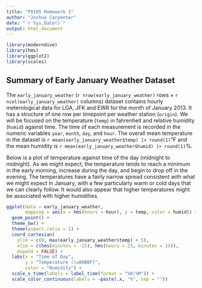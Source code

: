 ```yaml
---
title: "P8105 Homework 1"
author: "Joshua Carpenter"
date: "`r Sys.Date()`"
output: html_document
---
```


```r
library(moderndive)
library(hms)
library(ggplot2)
library(scales)
```


## Summary of Early January Weather Dataset
The `early_january_weather` (`r nrow(early_january_weather)` rows &#215; `r ncol(early_january_weather)` columns) dataset contains hourly meterological data for LGA, JFK and EWR for the month of January 2013. It has a structure of one row per timepoint per weather station (`origin`). We will be focused on the temperature (`temp`) in fahrenheit and relative humidity (`humid`) against time. The time of each measurement is recorded in the numeric variables `year`, `month`, `day`, and `hour`. The overall mean temperature in the dataset is `r mean(early_january_weather$temp) |> round(1)`&#8457; and the mean humidity is `r mean(early_january_weather$humid) |> round(1)`%.

Below is a plot of temperature against time of the day (midnight to midnight). As we might expect, the temperature tends to reach a minimum in the early morning, increase during the day, and begin to drop off in the evening. The temperatures have a fairly narrow spread consistent with what we might expect in January, with a few particularly warm or cold days that we can clearly follow. It would also appear that higher temperatures might be associated with higher humidities.

```r
ggplot(data = early_january_weather, 
       mapping = aes(x = hms(hours = hour), y = temp, color = humid)) +
  geom_point() +
  theme_bw() +
  theme(aspect.ratio = 1) +
  coord_cartesian(
    ylim = c(0, max(early_january_weather$temp) + 5), 
    xlim = c(hms(minutes = -15), hms(hours = 23, minutes = 15)), 
    expand = FALSE) +
  labs(x = "Time of Day", 
       y = "Temperature (\u00B0F)", 
       color = "Humidity") +
  scale_x_time(labels = label_time(format = "%H:%M")) +
  scale_color_continuous(labels = ~paste(.x, "%", sep = ""))
```


